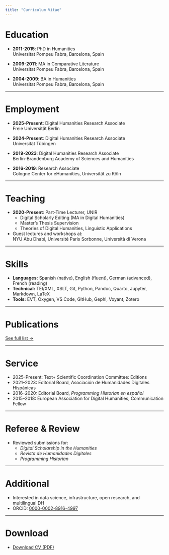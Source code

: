```yaml
---
title: "Curriculum Vitae"
---
```


# Education

- **2011-2015**: PhD in Humanities   
Universitat Pompeu Fabra, Barcelona, Spain  

- **2009-2011**: MA in Comparative Literature    
Universitat Pompeu Fabra, Barcelona, Spain

- **2004-2009**: BA in Humanities  
Universitat Pompeu Fabra, Barcelona, Spain

---

# Employment

- **2025-Present**: Digital Humanities Research Associate   
Freie Universität Berlin

- **2024-Present**: Digital Humanities Research Associate  
Universität Tübingen

- **2019-2023**: Digital Humanities Research Associate  
Berlin-Brandenburg Academy of Sciences and Humanities

- **2016-2019**: Research Associate  
Cologne Center for eHumanities, Universität zu Köln

---

# Teaching

- **2020-Present**: Part-Time Lecturer, UNIR 
  - Digital Scholarly Editing (MA in Digital Humanities)  
  - Master’s Thesis Supervision  
  - Theories of Digital Humanities, Linguistic Applications

- Guest lectures and workshops at:  
  NYU Abu Dhabi, Université Paris Sorbonne, Università di Verona

---

# Skills

- **Languages:** Spanish (native), English (fluent), German (advanced), French (reading)
- **Technical:** TEI/XML, XSLT, Git, Python, Pandoc, Quarto, Jupyter, Markdown, LaTeX
- **Tools:** EVT, Oxygen, VS Code, GitHub, Gephi, Voyant, Zotero

---

# Publications

[See full list →](publications.qmd)

---

# Service

- 2025-Present: Text+ Scientific Coordination Committee: Editions
- 2021–2023: Editorial Board, Asociación de Humanidades Digitales Hispánicas
- 2016–2020: Editorial Board, *Programming Historian en español* 
- 2015–2018: European Association for Digital Humanities, Communication Fellow

---

# Referee & Review

- Reviewed submissions for:  
  - _Digital Scholarship in the Humanities_  
  - _Revista de Humanidades Digitales_  
  - _Programming Historian_

---

# Additional

- Interested in data science, infrastructure, open research, and multilingual DH
- ORCID: [0000-0002-8916-4997](https://orcid.org/0000-0002-8916-4997)

---

# Download

- [Download CV (PDF)](cv/cv.pdf)


